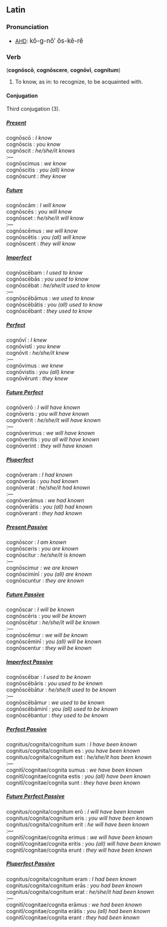 ==Latin==
===Pronunciation===
* [[AHD]]: <big> k&#335;-g-n&#335;&prime; &#335;s-k&#277;-r&#277; </big>

===Verb===
('''cogn&#333;sc&#333;''', '''cogn&#333;scere''', '''cogn&#333;v&#299;''',  '''cognitum''')
# To know, as in: to recognize, to be acquainted with.

====Conjugation====
Third conjugation (3).

=====<u>''Present''</u>=====
cogn&#333;sc&#333; : ''I know'' <br>
cogn&#333;scis : ''you know'' <br>
cogn&#333;scit : ''he/she/it knows'' <br>
:&mdash; <br>
cogn&#333;scimus : ''we know'' <br>
cogn&#333;scitis : ''you (all) know'' <br>
cogn&#333;scunt : ''they know'' <br>

=====<u>''Future''</u>=====
cogn&#333;sc&#257;m : ''I will know'' <br>
cogn&#333;sc&#275;s : ''you will know'' <br>
cogn&#333;scet : ''he/she/it will know'' <br>
:&mdash; <br>
cogn&#333;sc&#275;mus : ''we will know'' <br>
cogn&#333;sc&#275;tis : ''you (all) will know'' <br>
cogn&#333;scent : ''they will know'' <br>

=====<u>''Imperfect''</u>=====
cogn&#333;sc&#275;bam : ''I used to know'' <br>
cogn&#333;sc&#275;b&#257;s : ''you used to know'' <br>
cogn&#333;sc&#275;bat : ''he/she/it used to know'' <br>
:&mdash; <br>
cogn&#333;sc&#275;b&#257;mus : ''we used to know'' <br>
cogn&#333;sc&#275;b&#257;tis : ''you (all) used to know'' <br>
cogn&#333;sc&#275;bant : ''they used to know'' <br>

=====<u>''Perfect''</u>=====
cogn&#333;v&#299; : ''I knew''<br>
cogn&#333;vist&#299; : ''you knew''<br>
cogn&#333;vit : ''he/she/it knew''<br>
:&mdash; <br>
cogn&#333;vimus : ''we knew''<br>
cogn&#333;vistis : ''you (all) knew''<br>
cogn&#333;v&#275;runt : ''they knew''<br>

=====<u>''Future Perfect''</u>=====
cogn&#333;ver&#333; : ''I will have known''<br>
cogn&#333;veris : ''you will have known''<br>
cogn&#333;verit : ''he/she/it will have known'' <br>
:&mdash; <br>
cogn&#333;verimus : ''we will have known'' <br>
cogn&#333;veritis : ''you all will have known'' <br>
cogn&#333;verint : ''they will have known'' <br>

=====<u>''Pluperfect''</u>=====
cogn&#333;veram : ''I had known'' <br>
cogn&#333;ver&#257;s : ''you had known'' <br>
cogn&#333;verat : ''he/she/it had known'' <br>
:&mdash; <br>
cogn&#333;ver&#257;mus : ''we had known'' <br>
cogn&#333;ver&#257;tis : ''you (all) had known'' <br>
cogn&#333;verant : ''they had known'' <br>

=====<u>''Present Passive''</u>=====
cogn&#333;scor : ''I am known'' <br>
cogn&#333;sceris : ''you are known'' <br>
cogn&#333;scitur : ''he/she/it is known'' <br>
:&mdash; <br>
cogn&#333;scimur : ''we are known'' <br>
cogn&#333;scimin&#299; : ''you (all) are known'' <br>
cogn&#333;scuntur : ''they are known'' <br>

=====<u>''Future Passive''</u>=====
cogn&#333;scar : ''I will be known'' <br>
cogn&#333;sc&#275;ris : ''you will be known'' <br>
cogn&#333;sc&#275;tur : ''he/she/it will be known'' <br>
:&mdash; <br>
cogn&#333;sc&#275;mur : ''we will be known'' <br>
cogn&#333;sc&#275;min&#299; : ''you (all) will be known'' <br>
cogn&#333;scentur : ''they will be known'' <br>

=====<u>''Imperfect Passive''</u>=====
cogn&#333;sc&#275;bar : ''I used to be known'' <br>
cogn&#333;sc&#275;b&#257;ris : ''you used to be known'' <br>
cogn&#333;sc&#275;b&#257;tur : ''he/she/it used to be known'' <br>
:&mdash; <br>
cogn&#333;sc&#275;b&#257;mur : ''we used to be known'' <br>
cogn&#333;sc&#275;b&#257;min&#299; : ''you (all) used to be known'' <br>
cogn&#333;sc&#275;bantur : ''they used to be known'' <br>

=====<u>''Perfect Passive''</u>=====
cognitus/cognita/cognitum sum : ''I have been known'' <br>
cognitus/cognita/cognitum es : ''you have been known'' <br>
cognitus/cognita/cognitum est : ''he/she/it has been known'' <br>
:&mdash; <br>
cognit&#299;/cognitae/cognita sumus : ''we have been known'' <br>
cognit&#299;/cognitae/cognita estis : ''you (all) have been known'' <br>
cognit&#299;/cognitae/cognita sunt : ''they have been known'' <br>

=====<u>''Future Perfect Passive''</u>=====
cognitus/cognita/cognitum er&#333; : ''I will have been known'' <br>
cognitus/cognita/cognitum eris : ''you will have been known'' <br>
cognitus/cognita/cognitum erit : ''he will have been known'' <br>
:&mdash; <br>
cognit&#299;/cognitae/cognita erimus : ''we will have been known'' <br>
cognit&#299;/cognitae/cognita eritis : ''you (all) will have been known'' <br>
cognit&#299;/cognitae/cognita erunt : ''they will have been known'' <br>

=====<u>''Pluperfect Passive''</u>=====
cognitus/cognita/cognitum eram : ''I had been known'' <br>
cognitus/cognita/cognitum er&#257;s : ''you had been known'' <br>
cognitus/cognita/cognitum erat : ''he/she/it had been known'' <br>
:&mdash; <br>
cognit&#299;/cognitae/cognita er&#257;mus : ''we had been known'' <br>
cognit&#299;/cognitae/cognita er&#257;tis : ''you (all) had been known'' <br>
cognit&#299;/cognitae/cognita erant : ''they had been known'' <br>